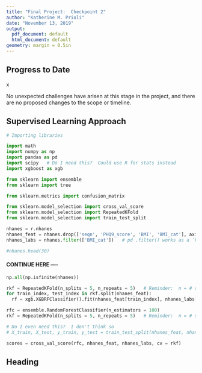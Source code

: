 ```yaml
---
title: "Final Project:  Checkpoint 2"
author: "Katherine M. Prioli"
date: "November 13, 2019"
output:
  pdf_document: default
  html_document: default
geometry: margin = 0.5in
---
```


## **Progress to Date**

x

No unexpected challenges have arisen at this stage in the project, and there are no proposed changes to the scope or timeline.


## **Supervised Learning Approach**

```python
# Importing libraries

import math
import numpy as np
import pandas as pd
import scipy   # Do I need this?  Could use R for stats instead
import xgboost as xgb

from sklearn import ensemble
from sklearn import tree

from sklearn.metrics import confusion_matrix

from sklearn.model_selection import cross_val_score
from sklearn.model_selection import RepeatedKFold
from sklearn.model_selection import train_test_split
```

<!-- ```{r} -->
<!-- nhanes_py <- reticulate::r_to_py(nhanes, convert = TRUE) -->
<!-- ``` -->


```python
nhanes = r.nhanes
nhanes_feat = nhanes.drop(['seqn', 'PHQ9_score', 'BMI', 'BMI_cat'], axis = 1)
nhanes_labs = nhanes.filter(['BMI_cat'])   # pd .filter() works as a `keep` or dplyr::select()

#nhanes.head(30)
```



#### CONTINUE HERE ----
<!-- Problem with NAN in the df (I thought tree classifiers could handle missing values?) -->

```python
np.all(np.isfinite(nhanes))
```

```python
rkf = RepeatedKFold(n_splits = 5, n_repeats = 5)   # Reminder:  n = # splits = # folds; k = # repeats
for train_index, test_index in rkf.split(nhanes_feat):
  rf = xgb.XGBRFClassifier().fit(nhanes_feat[train_index], nhanes_labs[test_index])
```



```python
rfc = ensemble.RandomForestClassifier(n_estimators = 100)
rkf = RepeatedKFold(n_splits = 5, n_repeats = 5)   # Reminder:  n = # splits = # folds; k = # repeats

# Do I even need this?  I don't think so
# X_train, X_test, y_train, y_test = train_test_split(nhanes_feat, nhanes_labs, test.size = 0.3)

scores = cross_val_score(rfc, nhanes_feat, nhanes_labs, cv = rkf)
```


## **Heading**

